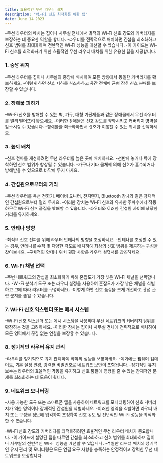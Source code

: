 ```yaml
---
title: 효율적인 무선 라우터 배치
description: "Wi-Fi 신호 최적화를 위한 팁"
date: June 14 2023
---
```




-무선 라우터의 배치는 집이나 사무실 전체에서 최적의 Wi-Fi 신호 강도와 커버리지를 보장하는 데 중요한 역할을 합니다. 
-라우터를 전략적으로 배치하면 간섭을 최소화하고 신호 범위를 최대화하며 전반적인 Wi-Fi 성능을 개선할 수 있습니다. 
-이 가이드는 Wi-Fi 신호를 최적화하기 위한 효율적인 무선 라우터 배치를 위한 유용한 팁을 제공합니다.

### 1. 중앙 위치
-무선 라우터를 집이나 사무실의 중앙에 배치하여 모든 방향에서 동일한 커버리지를 확보하세요. 
-이렇게 하면 신호 저하를 최소화하고 공간 전체에 균형 잡힌 신호 분배를 보장할 수 있습니다.

### 2. 장애물 피하기
-Wi-Fi 신호를 방해할 수 있는 벽, 가구, 대형 가전제품과 같은 장애물에서 무선 라우터를 멀리 떨어뜨려 놓으세요. 
-이러한 장애물은 신호 강도를 약화시키고 커버리지 영역을 감소시킬 수 있습니다. 
-장애물을 최소화하면서 신호가 이동할 수 있는 위치를 선택하세요.

### 3. 높이 배치
-신호 전파를 개선하려면 무선 라우터를 높은 곳에 배치하세요. 
-선반에 놓거나 벽에 장착하면 신호 범위가 향상될 수 있습니다. 
-가구나 기타 물체에 의해 신호가 흡수되거나 방해받을 수 있으므로 바닥에 두지 마세요.

### 4. 간섭원으로부터의 거리
-무선 라우터를 무선 전화기, 베이비 모니터, 전자렌지, Bluetooth 장치와 같은 잠재적인 간섭원으로부터 멀리 두세요. 
-이러한 장치는 Wi-Fi 신호와 유사한 주파수에서 작동하므로 Wi-Fi 신호 품질을 방해할 수 있습니다. 
-라우터와 이러한 간섭원 사이에 상당한 거리를 유지하세요.

### 5. 안테나 방향
-최적의 신호 전파를 위해 라우터 안테나의 방향을 조정하세요. 
-안테나를 조정할 수 있는 경우, 안테나를 수직 및 다양한 각도로 배치하여 최상의 신호 범위를 제공하는 구성을 찾아보세요. 
-구체적인 안테나 위치 권장 사항은 라우터 설명서를 참조하세요.

### 6. Wi-Fi 채널 선택
-주변 네트워크의 간섭을 최소화하기 위해 혼잡도가 가장 낮은 Wi-Fi 채널을 선택합니다. 
-Wi-Fi 분석기 도구 또는 라우터 설정을 사용하여 혼잡도가 가장 낮은 채널을 식별하고 그에 따라 라우터를 구성하세요. 
-이렇게 하면 신호 품질을 크게 개선하고 간섭 관련 문제를 줄일 수 있습니다.

### 7. Wi-Fi 신호 익스텐더 또는 메시 시스템
-Wi-Fi 신호 익스텐더 또는 메시 시스템을 사용하여 무선 네트워크의 커버리지 범위를 확장하는 것을 고려하세요. 
-이러한 장치는 집이나 사무실 전체에 전략적으로 배치하여 모든 영역에서 끊김 없는 연결을 보장할 수 있습니다.

### 8. 정기적인 라우터 유지 관리
-라우터를 정기적으로 유지 관리하여 최적의 성능을 보장하세요. 
-여기에는 펌웨어 업데이트, 기본 설정 변경, 강력한 비밀번호로 네트워크 보안이 포함됩니다. 
-정기적인 유지보수는 라우터의 효율적인 작동을 유지하고 신호 품질에 영향을 줄 수 있는 잠재적인 문제를 최소화하는 데 도움이 됩니다.

### 9. 네트워크 모니터링
-사용 가능한 도구 또는 스마트폰 앱을 사용하여 네트워크를 모니터링하여 신호 커버리지가 약한 영역이나 잠재적인 간섭원을 식별하세요. 
-이러한 영역을 식별하면 라우터 배치 또는 구성을 정보에 입각하여 조정하여 신호 강도 및 전반적인 Wi-Fi 성능을 최적화할 수 있습니다.


-Wi-Fi 신호 강도와 커버리지를 최적화하려면 효율적인 무선 라우터 배치가 중요합니다. 
-이 가이드에 설명된 팁을 따르면 간섭을 최소화하고 신호 범위를 최대화하며 집이나 사무실의 전반적인 Wi-Fi 성능을 개선할 수 있습니다. 
-적절한 라우터 배치와 정기적인 유지 관리 및 모니터링은 모든 연결 요구 사항을 충족하는 안정적이고 강력한 무선 네트워크를 보장합니다.
